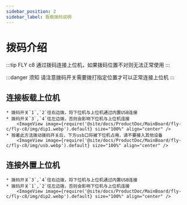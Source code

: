 ```yaml
---
sidebar_position: 2
sidebar_label: 板载拨码说明
---
```





# 拨码介绍

:::tip
FLY c8 通过拨码连接上位机，如果拨码位置不对则无法正常使用
:::

:::danger 须知
请注意拨码开关需要拨打指定位置才可以正常连接上位机
:::

## 连接板载上位机

    * 拨码开关`1`,`2`往右边拨，将下位机与上位机通过内置USB连接
    * 拨码开关`3`,`4`往左边拨，否则会影响下位机与上位机连接
        <ImageView image={require('@site/docs/ProductDoc/MainBoard/fly-c/fly-c8/img/dip1.webp').default} size="100%" align="center" />
    * 按着此方法拨动拨码开关后，下方usb口将被下位机占用，请不要接入其他设备
        <ImageView image={require('@site/docs/ProductDoc/MainBoard/fly-c/fly-c8/img/usb.webp').default} size="100%" align="center" />


## 连接外置上位机

    * 拨码开关`3`,`4`往右边拨，将下位机与上位机通过内置USB连接
    * 拨码开关`1`,`2`往左边拨，否则会影响下位机与上位机连接
        <ImageView image={require('@site/docs/ProductDoc/MainBoard/fly-c/fly-c8/img/dip2.webp').default} size="100%" align="center" />


